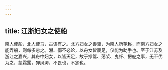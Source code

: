 ```yaml
---
---
---
```

title: 江浙妇女之使船
---



南人使船，北人使马，古语有之。北方妇女之善骑，为南人所艳称，而南方妇女之能弄船，则每多忽之。湘、鄂不必论，以舟女皆裹足，仅能为助手也。至于江苏及浙江之嘉兴，其舟中妇女，以皆天足，故于撑篙、荡桨、曳纤、把舵之事，无不优为之，蒙霜露，狎风涛，不畏也，不怨也。